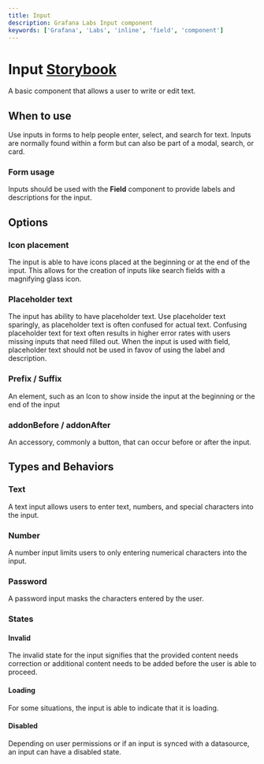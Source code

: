 ```yaml
---
title: Input
description: Grafana Labs Input component
keywords: ['Grafana', 'Labs', 'inline', 'field', 'component']
---
```



# Input <Badge text='ready' color='green'></Badge> <a href='https://developers.grafana.com/ui/latest/index.html?path=/story/forms-input--simple' target='_blank' className='header-links'>Storybook <Icon name="external-link-alt"/> </a>

A basic component that allows a user to write or edit text.

## When to use
Use inputs in forms to help people enter, select, and search for text. Inputs are normally found within a form but can also be part of a modal, search, or card.

### Form usage
Inputs should be used with the **Field** component to provide labels and descriptions for the input. 

## Options
### Icon placement
The input is able to have icons placed at the beginning or at the end of the input. This allows for the creation of inputs like search fields with a magnifying glass icon.

### Placeholder text
The input has ability to have placeholder text. Use placeholder text sparingly, as placeholder text is often confused for actual text. Confusing placeholder text for text often results in higher error rates with users missing inputs that need filled out. When the input is used with field,  placeholder text should not be used in favov of using the label and description.

### Prefix / Suffix 
An element, such as an Icon to show inside the input at the beginning or the end of the input

### addonBefore / addonAfter
An accessory, commonly a button, that can occur before or after the input. 


## Types and Behaviors
### Text
A text input allows users to enter text, numbers, and special characters into the input.

### Number
A number input limits users to only entering numerical characters into the input.

### Password
A password input masks the characters entered by the user.

### States
#### Invalid
The invalid state for the input signifies that the provided content needs correction or additional content needs to be added before the user is able to proceed.

#### Loading
For some situations, the input is able to indicate that it is loading.

#### Disabled
Depending on user permissions or if an input is synced with a datasource, an input can have a disabled state.
